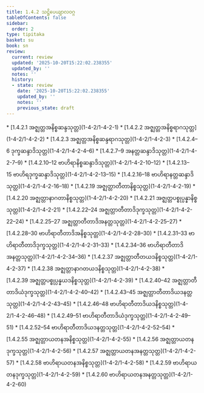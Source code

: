 ```yaml
---
title: 1.4.2 သဋ္ဌိပေယျာလဝဂ္ဂ
tableOfContents: false
sidebar:
  order: 2
type: tipitaka
basket: su
book: sn
review:
  current: review
  updated: '2025-10-20T15:22:02.238355'
  updated_by: ''
  notes: ''
  history:
  - state: review
    date: '2025-10-20T15:22:02.238355'
    updated_by: ''
    notes: ''
    previous_state: draft
---
```



<DynamicBreadcrumb />


<ReviewStatus review={frontmatter.review} showDetails={true} />

<HypothesisAnnotation frontmatter={frontmatter} />



<TableOfContents book="sn" section="1.4.2">
* [1.4.2.1 အဇ္ဈတ္တအနိစ္စဆန္ဒသုတ္တ](1-4-2/1-4-2-1)
* [1.4.2.2 အဇ္ဈတ္တအနိစ္စရာဂသုတ္တ](1-4-2/1-4-2-2)
* [1.4.2.3 အဇ္ဈတ္တအနိစ္စဆန္ဒရာဂသုတ္တ](1-4-2/1-4-2-3)
* [1.4.2.4–6 ဒုက္ခဆန္ဒာဒိသုတ္တ](1-4-2/1-4-2-4–6)
* [1.4.2.7–9 အနတ္တဆန္ဒာဒိသုတ္တ](1-4-2/1-4-2-7–9)
* [1.4.2.10–12 ဗာဟိရာနိစ္စဆန္ဒာဒိသုတ္တ](1-4-2/1-4-2-10–12)
* [1.4.2.13–15 ဗာဟိရဒုက္ခဆန္ဒာဒိသုတ္တ](1-4-2/1-4-2-13–15)
* [1.4.2.16–18 ဗာဟိရာနတ္တဆန္ဒာဒိသုတ္တ](1-4-2/1-4-2-16–18)
* [1.4.2.19 အဇ္ဈတ္တာတီတာနိစ္စသုတ္တ](1-4-2/1-4-2-19)
* [1.4.2.20 အဇ္ဈတ္တာနာဂတာနိစ္စသုတ္တ](1-4-2/1-4-2-20)
* [1.4.2.21 အဇ္ဈတ္တပစ္စုပ္ပန္နာနိစ္စသုတ္တ](1-4-2/1-4-2-21)
* [1.4.2.22–24 အဇ္ဈတ္တာတီတာဒိဒုက္ခသုတ္တ](1-4-2/1-4-2-22–24)
* [1.4.2.25–27 အဇ္ဈတ္တာတီတာဒိအနတ္တသုတ္တ](1-4-2/1-4-2-25–27)
* [1.4.2.28–30 ဗာဟိရာတီတာဒိအနိစ္စသုတ္တ](1-4-2/1-4-2-28–30)
* [1.4.2.31–33 ဗာဟိရာတီတာဒိဒုက္ခသုတ္တ](1-4-2/1-4-2-31–33)
* [1.4.2.34–36 ဗာဟိရာတီတာဒိအနတ္တသုတ္တ](1-4-2/1-4-2-34–36)
* [1.4.2.37 အဇ္ဈတ္တာတီတယဒနိစ္စသုတ္တ](1-4-2/1-4-2-37)
* [1.4.2.38 အဇ္ဈတ္တာနာဂတယဒနိစ္စသုတ္တ](1-4-2/1-4-2-38)
* [1.4.2.39 အဇ္ဈတ္တပစ္စုပ္ပန္နယဒနိစ္စသုတ္တ](1-4-2/1-4-2-39)
* [1.4.2.40–42 အဇ္ဈတ္တာတီတာဒိယံဒုက္ခသုတ္တ](1-4-2/1-4-2-40–42)
* [1.4.2.43–45 အဇ္ဈတ္တာတီတာဒိယဒနတ္တသုတ္တ](1-4-2/1-4-2-43–45)
* [1.4.2.46–48 ဗာဟိရာတီတာဒိယဒနိစ္စသုတ္တ](1-4-2/1-4-2-46–48)
* [1.4.2.49–51 ဗာဟိရာတီတာဒိယံဒုက္ခသုတ္တ](1-4-2/1-4-2-49–51)
* [1.4.2.52–54 ဗာဟိရာတီတာဒိယဒနတ္တသုတ္တ](1-4-2/1-4-2-52–54)
* [1.4.2.55 အဇ္ဈတ္တာယတနအနိစ္စသုတ္တ](1-4-2/1-4-2-55)
* [1.4.2.56 အဇ္ဈတ္တာယတနဒုက္ခသုတ္တ](1-4-2/1-4-2-56)
* [1.4.2.57 အဇ္ဈတ္တာယတနအနတ္တသုတ္တ](1-4-2/1-4-2-57)
* [1.4.2.58 ဗာဟိရာယတနအနိစ္စသုတ္တ](1-4-2/1-4-2-58)
* [1.4.2.59 ဗာဟိရာယတနဒုက္ခသုတ္တ](1-4-2/1-4-2-59)
* [1.4.2.60 ဗာဟိရာယတနအနတ္တသုတ္တ](1-4-2/1-4-2-60)
</TableOfContents>